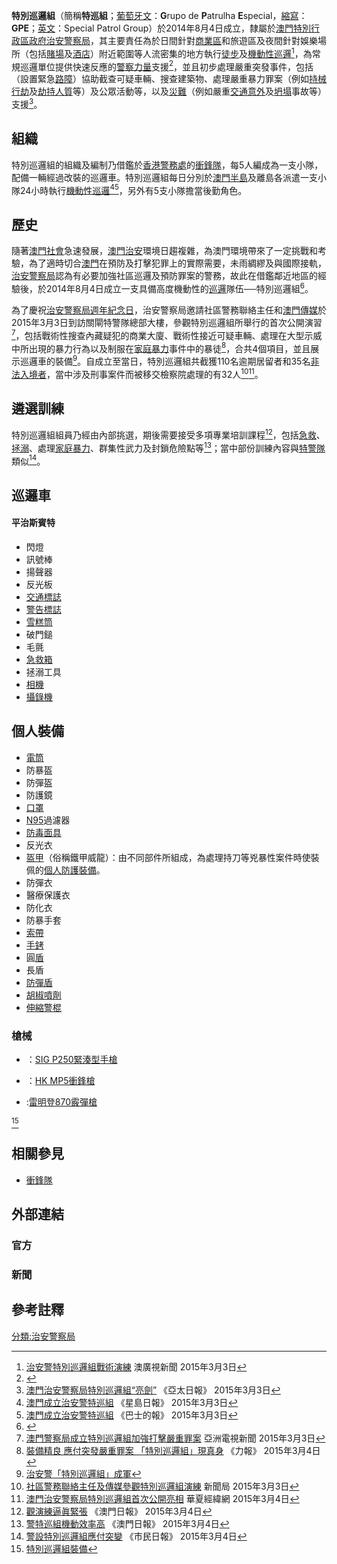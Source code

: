 {{Infobox law enforcement agency
|unit_name= 特別巡邏組<br />{{lang|pl|Grupo de Patrulha Especial}}
|image= 
|caption= 
|country= {{MAC}}
|type= 
|branch= [[澳門特別行政區政府治安警察局|澳門特別行政區政府治安警察局]]
|dates= 2014年8月4日至今
|specialization= [[徒步巡邏|徒步]]及[[機動性巡邏|機動性巡邏]]人流密集的地方、快速反應支援常規巡邏單位、協助初步處理嚴重突發事件以及[[災難|災難]]支援。
|command_structure= 
|size= 逾70名
|current_commander=  
|garrison= 
|ceremonial_chief=
|nickname= 
|motto= 
|colors= 
|march=
|mascot= 
|battles= 
|notable_commanders= 
|anniversaries= 
|decorations=
|identification_symbol=
|identification_symbol_label=
}}

'''特別巡邏組'''（簡稱'''特巡組'''；[[葡萄牙文|葡萄牙文]]：'''G'''rupo de '''P'''atrulha '''E'''special，[[縮寫|縮寫]]：'''GPE'''；[[英文|英文]]：Special Patrol Group）於2014年8月4日成立，隸屬於[[澳門特別行政區政府治安警察局|澳門特別行政區政府治安警察局]]，其主要責任為於日間針對[[商業區|商業區]]和旅遊區及夜間針對娛樂場所（包括[[賭場|賭場]]及[[酒店|酒店]]）附近範圍等人流密集的地方執行[[徒步巡邏|徒步]]及[[機動性巡邏|機動性巡邏]]<ref>[http://www.cyberctm.com/newsNote.php?cpid=1&cid=3&nid=65589 治安警特別巡邏組戰術演練]{{Dead link|date=2018年8月 |bot=InternetArchiveBot |fix-attempted=yes }} 澳廣視新聞 2015年3月3日</ref>，為常規巡邏單位提供快速反應的[[警察力量|警察力量]]支援<ref>{{Cite web |url=http://news.ugamm.org.mo/CN/?action-viewnews-itemid-6997 |title=警加強石排灣公屋巡邏 |access-date=2015-04-24 |archive-url=https://web.archive.org/web/20160305005416/http://news.ugamm.org.mo/CN/?action-viewnews-itemid-6997 |archive-date=2016-03-05 |dead-url=yes }}</ref>，並且初步處理嚴重突發事件，包括（設置緊急[[路障|路障]]）協助截查可疑車輛、搜查建築物、處理嚴重暴力罪案（例如[[持械行劫|持械行劫]]及[[劫持人質|劫持人質]]等）及公眾活動等，以及[[災難|災難]]（例如嚴重[[交通意外|交通意外]]及[[坍塌|坍塌]]事故等）支援<ref>[http://www.apdnews.com/info/view-169235-1.html 澳門治安警察局特別巡邏組“亮劍”]{{dead link|date=2018年3月 |bot=InternetArchiveBot |fix-attempted=yes }} 《亞太日報》 2015年3月3日</ref>。

== 組織 ==
特別巡邏組的組織及編制乃借鑑於[[香港警務處|香港警務處]]的[[衝鋒隊_(香港)|衝鋒隊]]，每5人編成為一支小隊，配備一輛經過改裝的巡邏車。特別巡邏組每日分別於[[澳門半島|澳門半島]]及離島各派遣一支小隊24小時執行[[機動性巡邏|機動性巡邏]]<ref>[http://www.stheadline.com/inews-content.php?cat=a&nid=942979 澳門成立治安警特巡組] {{Wayback|url=http://www.stheadline.com/inews-content.php?cat=a&nid=942979 |date=20150808202737 }} 《星島日報》 2015年3月3日</ref><ref>[http://www.bastillepost.com/hongkong/47081-%E6%BE%B3%E9%96%80%E4%BA%8B/560462-%E6%BE%B3%E9%96%80%E6%88%90%E7%AB%8B%E6%B2%BB%E5%AE%89%E8%AD%A6%E7%89%B9%E5%B7%A1%E7%B5%84 澳門成立治安警特巡組] 《巴士的報》 2015年3月3日</ref>，另外有5支小隊擔當後勤角色。

== 歷史 ==
隨著[[澳門社會|澳門社會]]急速發展，[[澳門治安|澳門治安]]環境日趨複雜，為澳門環境帶來了一定挑戰和考驗，為了適時切合[[澳門|澳門]]在預防及打擊犯罪上的實際需要，未雨綢繆及與國際接軌，[[治安警察局|治安警察局]]認為有必要加強社區巡邏及預防罪案的警務，故此在借鑑鄰近地區的經驗後，於2014年8月4日成立一支具備高度機動性的[[巡邏|巡邏]]隊伍──特別巡邏組<ref>{{Cite web |url=http://www.fsm.gov.mo/psp/cht/psp_org_2.html |title=2014年8月4日 成立特別巡邏組 |access-date=2015年4月24日 |archive-date=2021年1月23日 |archive-url=https://web.archive.org/web/20210123142300/https://www.fsm.gov.mo/psp/cht/psp_org_2.html |dead-url=no }}</ref>。

為了慶祝[[治安警察局週年紀念日|治安警察局週年紀念日]]，治安警察局邀請社區警務聯絡主任和[[澳門傳媒|澳門傳媒]]於2015年3月3日到訪關閘特警隊總部大樓，參觀特別巡邏組所舉行的首次公開演習<ref>[http://www.hkatv.com/zh-hk/atvnews/39908/2015-03-03/%E6%BE%B3%E9%96%80%E8%AD%A6%E5%AF%9F%E5%B1%80%E6%88%90%E7%AB%8B%E7%89%B9%E5%88%A5%E5%B7%A1%E9%82%8F%E7%B5%84%E5%8A%A0%E5%BC%B7%E6%89%93%E6%93%8A%E5%9A%B4%E9%87%8D%E7%BD%AA%E6%A1%88 澳門警察局成立特別巡邏組加強打擊嚴重罪案] {{webarchive|url=https://web.archive.org/web/20150304073106/http://www.hkatv.com/zh-hk/atvnews/39908/2015-03-03/%E6%BE%B3%E9%96%80%E8%AD%A6%E5%AF%9F%E5%B1%80%E6%88%90%E7%AB%8B%E7%89%B9%E5%88%A5%E5%B7%A1%E9%82%8F%E7%B5%84%E5%8A%A0%E5%BC%B7%E6%89%93%E6%93%8A%E5%9A%B4%E9%87%8D%E7%BD%AA%E6%A1%88 |date=2015-03-04 }} 亞洲電視新聞 2015年3月3日</ref>，包括戰術性搜查內藏疑犯的商業大廈、戰術性接近可疑車輛、處理在大型示威中所出現的暴力行為以及制服在[[家庭暴力|家庭暴力]]事件中的暴徒<ref>[http://www.exmoo.com/index.php?m=content&c=index&a=show&catid=9&id=62702 裝備精良 應付突發嚴重罪案 「特別巡邏組」現真身] {{Wayback|url=http://www.exmoo.com/index.php?m=content&c=index&a=show&catid=9&id=62702 |date=20160304185120 }} 《力報》 2015年3月4日</ref>，合共4個項目，並且展示巡邏車的裝備<ref>[http://news.qoos.com/%E6%B2%BB%E5%AE%89%E8%AD%A6%E3%80%8C%E7%89%B9%E5%88%A5%E5%B7%A1%E9%82%8F%E7%B5%84%E3%80%8D%E6%88%90%E8%BB%8D-1862061.html 治安警「特別巡邏組」成軍]</ref>。自成立至當日，特別巡邏組共截獲110名逾期居留者和35名[[非法入境者|非法入境者]]，當中涉及刑事案件而被移交檢察院處理的有32人<ref>[http://www.gcs.gov.mo/showNews.php?DataUcn=86587&PageLang=C  社區警務聯絡主任及傳媒參觀特別巡邏組演練] 新聞局 2015年3月3日</ref><ref>[http://big5.huaxia.com/xw/gaxw/2015/03/4297227.html 澳門治安警察局特別巡邏組首次公開亮相] {{Wayback|url=http://big5.huaxia.com/xw/gaxw/2015/03/4297227.html |date=20160305120040 }} 華夏經緯網 2015年3月4日</ref>。

== 遴選訓練 ==
特別巡邏組組員乃經由內部挑選，期後需要接受多項專業培訓課程<ref>[http://www.macaodaily.com/html/2015-03/04/content_979331.htm 觀演練逼眞緊張] {{webarchive|url=https://web.archive.org/web/20150307084343/http://www.macaodaily.com/html/2015-03/04/content_979331.htm |date=2015-03-07 }} 《澳門日報》 2015年3月4日</ref>，包括[[急救|急救]]、[[拯溺|拯溺]]、處理[[家庭暴力|家庭暴力]]、群集性武力及封鎖危險點等<ref>[http://www.macaodaily.com/html/2015-03/04/content_979329.htm 警特巡組機動效率高] {{webarchive|url=https://web.archive.org/web/20150507191729/http://www.macaodaily.com/html/2015-03/04/content_979329.htm |date=2015-05-07 }} 《澳門日報》 2015年3月4日</ref>；當中部份訓練內容與[[特警隊_(澳門)|特警隊]]類似<ref>[http://www.shimindaily.net/v1/news/macau/%E8%AD%A6%E8%A8%AD%E7%89%B9%E5%88%A5%E5%B7%A1%E9%82%8F%E7%B5%84%E6%87%89%E4%BB%98%E7%AA%81%E8%AE%8A/ 警設特別巡邏組應付突變]{{dead link|date=2018年3月 |bot=InternetArchiveBot |fix-attempted=yes }} 《市民日報》 2015年3月4日</ref>。

== 巡邏車 ==

==== 平治斯賓特 ====

*閃燈
*訊號棒
*揚聲器
*反光板
*[[交通標誌|交通標誌]]
*[[警告標誌|警告標誌]]
*[[雪糕筒|雪糕筒]]
*破門鎚
*毛氈
*[[急救箱|急救箱]]
*拯溺工具
*[[相機|相機]]
*[[攝錄機|攝錄機]]

== 個人裝備 ==
*[[電筒|電筒]]
*防暴盔
*防彈盔
*防護鏡
*[[口罩|口罩]]
*[[N95|N95]]過濾器
*[[防毒面具|防毒面具]]
*反光衣
*[[盔甲|盔甲]]（俗稱鐵甲威龍）：由不同部件所組成，為處理持刀等兇暴性案件時使裝佩的[[個人防護裝備|個人防護裝備]]。
*防彈衣
*醫療保護衣
*防化衣
*防暴手套
*[[索帶|索帶]]
*[[手銬|手銬]]
*圓[[盾|盾]]
*長盾
*[[防彈盾|防彈盾]]
*[[胡椒噴劑|胡椒噴劑]]
*[[伸縮警棍|伸縮警棍]]

===槍械===
* {{flag|USA}}：[[SIG_P250手槍|SIG P250緊湊型手槍]]
* {{flag|Germany}}：[[HK_MP5衝鋒槍|HK MP5衝鋒槍]]

* {{flag|USA}}:[[雷明登870霰彈槍|雷明登870霰彈槍]] 

<ref>[http://www.macaodaily.com/res/1/20150304/18991425406759828.jpg 特別巡邏組裝備]{{dead link|date=2018年3月 |bot=InternetArchiveBot |fix-attempted=yes }}</ref>

==相關參見==
*[[衝鋒隊_(香港)|衝鋒隊]]

==外部連結==
===官方===

===新聞===

==參考註釋==
{{Reflist}}

[[分類:治安警察局|分類:治安警察局]]